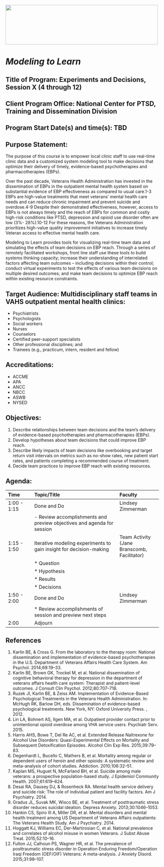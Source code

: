 <!-- MTL Logo, HTML img tag -->
<img src = "https://raw.githubusercontent.com/lzim/teampsd/teampsd_style/mtl_logo/mtl_testdontguess_sm.png"
     height = "130" width = "500">  
     
     
# *Modeling to Learn*

## Title of Program: Experiments and Decisions, Session X (4 through 12)

## Client Program Office: National Center for PTSD, Training and Dissemination Division

## Program Start Date(s) and time(s): TBD

## Purpose Statement: ## 

The purpose of this course is to empower local clinic staff to use real-time clinic data and a customized system modeling tool to make decisions that optimize their delivery of timely, evidence-based psychotherapies and pharmacotherapies (EBPs).

Over the past decade, Veterans Health Administration has invested in the dissemination of EBPs in the outpatient mental health system based on substantial evidence of EBP effectiveness as compared to usual care.1-3 EBPs are high-value treatments that meet veterans’ mental health care needs and can reduce chronic impairment and prevent suicide and overdose.4-9 Despite their demonstrated effectiveness, however, access to EBPs is not always timely and the reach of EBPs for common and costly high-risk conditions like PTSD, depression and opioid use disorder often are low (3%- 28%).10-12 For these reasons, the Veterans Administration prioritizes high-value quality improvement initiatives to increase timely Veteran access to effective mental health care.

Modeling to Learn provides tools for visualizing real-time team data and simulating the effects of team decisions on EBP reach. Through a series of remotely facilitated workshops, front line staff use these tools to build systems thinking capacity; increase their understanding of interrelated factors affecting team outcomes – including decisions within their control; conduct virtual experiments to test the effects of various team decisions on multiple desired outcomes; and make team decisions to optimize EBP reach within existing resource constraints.

## Target Audience: Multidisciplinary staff teams in VAHS outpatient mental health clinics:
- Psychiatrists
- Psychologists
- Social workers
- Nurses
- Counselors
- Certified peer-support specialists
- Other professional disciplines; and 
- Trainees (e.g., practicum, intern, resident and fellow)

## Accreditations: 
- ACCME
- APA
- ANCC
- NBCC
- ASWB
- NYSED

## **Objectives:** 
1. Describe relationships between team decisions and the team’s delivery of evidence-based psychotherapies and pharmacotherapies (EBPs).
2. Develop hypotheses about team decisions that could improve EBP reach.
3. Describe likely impacts of team decisions like overbooking and target return visit intervals on metrics such as no-show rates, new patient start rates, and patients completing a recommended course of treatment.
4. Decide team practices to improve EBP reach with existing resources.

## **Agenda:**

|Time	 	|	Topic/Title					|Faculty		|
|:--------------|:----------------------------------------------	|:----------------------|
|1:00 - 1:15	|Done and Do						|Lindsey Zimmerman	|
|		|- Review accomplishments and preview objectives and agenda for session|	|
|1:15 - 1:50	|Iterative modeling experiments to gain	insight for decision-making|Team Activity (Jane Branscomb, Facilitator)|
|		|* Question						|			|
|		|* Hypothesis						|			|
|		|* Results						|			|
|		|* Decisions						|			|
|1:50 - 2:00	|Done and Do						|Lindsey Zimmerman	|
|		|* Review accomplishments of session and preview next steps|			|
|2:00		|Adjourn						|			|


## References
1.	Karlin BE, & Cross G. From the laboratory to the therapy room: National dissemination and implementation of evidence-based psychotherapies in the U.S. Department of Veterans Affairs Health Care System. Am Psychol. 2014;69:19–33.
2.	Karlin BE, Brown GK, Trockel M, et al. National dissemination of cognitive behavioral therapy for depression in the department of veterans affairs health care system: Therapist and patient-level outcomes. J Consult Clin Psychol. 2012;80:707–718.
3.	Ruzek JI, Karlin BE, & Zeiss AM. Implementation of Evidence-Based Psychological Treatments in the Veterans Health Administration. In: McHugh RK, Barlow DH, eds. Dissemination of evidence-based psychological treatments. New York, NY: Oxford University Press. , 2012.
4.	Lin LA, Bohnert AS, Ilgen MA, et al. Outpatient provider contact prior to unintentional opioid overdose among VHA service users. Psychiatr Serv. 2015.
5.	Harris AHS, Bowe T, Del Re AC, et al. Extended Release Naltrexone for Alcohol Use Disorders: Quasi-Experimental Effects on Mortality and Subsequent Detoxification Episodes. Alcohol Clin Exp Res. 2015;39:79–83.
6.	Degenhardt L, Bucello C, Mathers B, et al. Mortality among regular or dependent users of heroin and other opioids: A systematic review and meta-analysis of cohort studies. Addiction. 2010;106:32–51.
7.	Kaplan MS, Huguet N, McFarland BH, et al. Suicide among male veterans: a prospective population-based study. J Epidemiol Community Health. 2007;61:619–624.
8.	Desai RA, Dausey DJ, & Rosenheck RA. Mental health service delivery and suicide risk: The role of individual patient and facility factors. Am J Psychiatry. 2014.
9.	Gradus JL, Suvak MK, Wisco BE, et al. Treatment of posttraumatic stress disorder reduces suicidal ideation. Depress Anxiety. 2013;30:1046–1053.
10.	Hankin CS, Spiro III A, Miller DR, et al. Mental disorders and mental health treatment among US Department of Veterans Affairs outpatients: The Veterans Health Study. Am J Psychiatry. 2014.
11.	Hoggatt KJ, Williams EC, Der-Martirosian C, et al. National prevalence and correlates of alcohol misuse in women Veterans. J Subst Abuse Treat. 2015;52:10–16.
12.	Fulton JJ, Calhoun PS, Wagner HR, et al. The prevalence of posttraumatic stress disorder in Operation Enduring Freedom/Operation Iraqi Freedom (OEF/OIF) Veterans: A meta-analysis. J Anxiety Disord. 2015;31:98–107.
